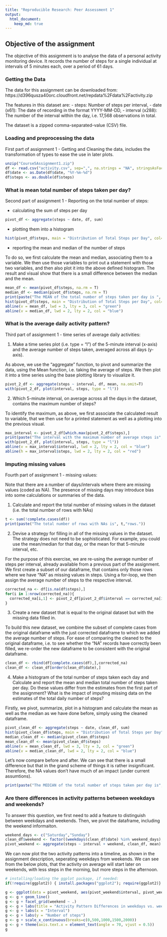 ```yaml
---
title: "Reproducible Research: Peer Assessment 1"
output: 
  html_document:
    keep_md: true
---
```


## Objective of the assignment
The objective of this assignment is to analyse the data of a personal activity monitoring device. It records the number of steps for a single individual at intervals of 5 minutes each, over a period of 61 days.

### Getting the Data
The data for this assignment can be downloaded from:
https://d396qusza40orc.cloudfront.net/repdata%2Fdata%2Factivity.zip

The features in this dataset are:
- steps: Number of steps per interval,
- date (x61): The date of recording in the format YYYY-MM-DD,
- interval (x288): The number of the interval within the day,
i.e. 17,568 observations in total.

The dataset is a zipped comma-separated-value (CSV) file.

### Loading and preprocessing the data
First part of assignment 1 - Getting and Cleaning the data, includes the transformation of types to ease the use in later plots.
```r
unzip("Course5Assignment1.zip")
df <- read.csv("activity.csv", sep=",", na.strings = "NA", stringsAsFactors = F, colClasses = c(steps = "numeric", date = "character", interval = "numeric"))
df$date <- as.Date(df$date, "%Y-%m-%d")
df$steps <- as.double(df$steps)
```


### What is mean total number of steps taken per day?
Second part of assignment 1 - Reporting on the total number of steps:

- calculating the sum of steps per day
```r
pivot_df <- aggregate(steps ~ date, df, sum)
```
- plotting them into a histogram
```r
hist(pivot_df$steps, main = "Distribution of Total Steps per Day", col="red", xlab="# of steps")
```

- reporting the mean and median of the number of steps

To do so, we first calculate the mean and median, associating them to a variable. We then use those variables to print out a statement with those two variables, and then also plot it into the above defined histogram. The result and visual show that there is a small difference between the median and the mean.
```r
mean_df <- mean(pivot_df$steps, na.rm = T)
median_df <- median(pivot_df$steps, na.rm = T)
print(paste("The MEAN of the total number of steps taken per day is ", mean_df,"(see green dotted line), and the MEDIAN is ", median_df,"(see blue dashed line)."))
hist(pivot_df$steps, main = "Distribution of Total Steps per Day", col="red", xlab="# of steps")
abline(v = mean_df, lwd = 3, lty = 3, col = "green")
abline(v = median_df, lwd = 2, lty = 2, col = "blue")
```


### What is the average daily activity pattern?
Third part of assignment 1 - time series of average daily activities:

1. Make a time series plot (i.e. type = "l") of the 5-minute interval (x-axis) and the average number of steps taken, averaged across all days (y-axis).

As above, we use the "aggregate" function, to pivot and summarize the data, using the Mean function, i.e. taking the average of steps. We then plot it into a time series using the base plotting library to visualize it.
```r
pivot_2_df <- aggregate(steps ~ interval, df, mean, na.omit=T)
with(pivot_2_df, plot(interval, steps, type = "l"))
```

2. Which 5-minute interval, on average across all the days in the dataset, contains the maximum number of steps?

To identify the maximum, as above, we first associate the calculated result to variable, that we then use for a printed statement as well as a plotting into the previous visual.
```r
max_interval <- pivot_2_df[which.max(pivot_2_df$steps),]
print(paste("The interval with the maximum number of average steps is", max_interval$interval,"and has", round(max_interval$steps, 1),"steps."))
with(pivot_2_df, plot(interval, steps, type = "l"))
abline(v = max_interval$interval, lwd = 2, lty = 2, col = "blue")
abline(h = max_interval$steps, lwd = 2, lty = 2, col = "red")
```


### Imputing missing values
Fourth part of assignment 1 - missing values:

Note that there are a number of days/intervals where there are missing values (coded as NA). The presence of missing days may introduce bias into some calculations or summaries of the data.

1. Calculate and report the total number of missing values in the dataset (i.e. the total number of rows with NAs)
```r
t <- sum(!complete.cases(df))
print(paste("The total number of rows with NAs is", t,"rows."))
```

2. Devise a strategy for filling in all of the missing values in the dataset. The strategy does not need to be sophisticated. For example, you could use the mean/median for that day, or the mean for that 5-minute interval, etc.

For the purpose of this exercise, we are re-using the average number of steps per interval, already available from a previous part of the assignment. We first create a subset of our dataframe, that contains only those rows where we have "NA" as missing values in steps.
Using a for-loop, we then assign the average number of steps to the respective interval.
```r
corrected_na <- df[is.na(df$steps),]
for(i in 1:nrow(corrected_na)){
  corrected_na[i,1] <- pivot_2_df[pivot_2_df$interval == corrected_na[i,3],2]
}
```

3. Create a new dataset that is equal to the original dataset but with the missing data filled in.

To build this new dataset, we combine the subset of complete cases from the original dataframe with the just corrected dataframe to which we added the average number of steps. For ease of comparing the cleaned to the original dataframe, i.e. to see whether the "NA" records have correctly been filled, we re-order the new dataframe to be consistent with the original dataframe.
```r
clean_df <- rbind(df[complete.cases(df),],corrected_na)
clean_df <- clean_df[order(clean_df$date),]
```

4. Make a histogram of the total number of steps taken each day and Calculate and report the mean and median total number of steps taken per day. Do these values differ from the estimates from the first part of the assignment? What is the impact of imputing missing data on the estimates of the total daily number of steps?

Firstly, we pivot, summarize, plot in a histogram and calculate the mean as well as the median as we have done before, simply using the cleaned dataframe. 
```r
pivot_clean_df <- aggregate(steps ~ date, clean_df, sum)
hist(pivot_clean_df$steps, main = "Distribution of Total Steps per Day", col="red", xlab="# of steps")
median_clean_df <- median(pivot_clean_df$steps)
mean_clean_df <- mean(pivot_clean_df$steps)
abline(v = mean_clean_df, lwd = 3, lty = 3, col = "green")
abline(v = median_clean_df, lwd = 2, lty = 2, col = "blue")
```

Let's now compare before and after. We can see that there is a small difference but that in the grand scheme of things it is rather insignificant. Therefore, the NA values don't have much of an impact (under current assumtions).
```r
print(paste("The MEDIAN of the total number of steps taken per day is", median_clean_df,"compared to previously", median_df,". Similarely, the MEAN of the old dataset is", mean_df,"and therefore the same as in the new cleaned dataset:", mean_clean_df,"."))
```


### Are there differences in activity patterns between weekdays and weekends?
To answer this question, we first need to add a feature to distinguish between weekdays and weekends. Then, we pivot the dataframe, including the weekend informaiton.
```r
weekend_days <- c("Saturday","Sunday")
clean_df$weekend <- factor((weekdays(clean_df$date) %in% weekend_days), levels=c(T,F), labels = c("weekend","weekday"))
pivot_weekend <- aggregate(steps ~ interval + weekend, clean_df, mean)
```

We can now plot the two activity patterns into a timeline, as shown in the assignment description, seperating weekdays from weekends. We can see from the below plots, that the activity on average will start later on weekends, with less steps in the morning, but more steps in the afternoon.
```r
# installing/loading the ggplot package, if needed:
if(!require(ggplot2)) { install.packages("ggplot2"); require(ggplot2)} #load / install+load ggplot2

g <- ggplot(data = pivot_weekend, aes(pivot_weekend$interval, pivot_weekend$steps))
g <- g + geom_line()
g <- g + facet_grid(weekend ~ .)
g <- g + labs(title = "Activity Pattern Differences in weekdays vs. weekends")
g <- g + labs(x = "Interval")
g <- g + labs(y = "Number of steps")
g <- g + scale_x_continuous(breaks=c(0,500,1000,1500,2000))
g <- g + theme(axis.text.x = element_text(angle = 70, vjust = 0.5)) 
g
```